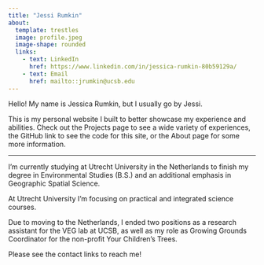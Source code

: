 ```yaml
---
title: "Jessi Rumkin"
about:
  template: trestles
  image: profile.jpeg
  image-shape: rounded
  links:
    - text: LinkedIn
      href: https://www.linkedin.com/in/jessica-rumkin-80b59129a/
    - text: Email
      href: mailto::jrumkin@ucsb.edu
---
```


Hello! My name is Jessica Rumkin, but I usually go by Jessi.

This is my personal website I built to better showcase my experience and abilities. Check out the Projects page to see a wide variety of experiences, the GitHub link to see the code for this site, or the About page for some more information.

------------------------------------------------------------------------

I'm currently studying at Utrecht University in the Netherlands to finish my degree in Environmental Studies (B.S.) and an additional emphasis in Geographic Spatial Science. 

At Utrecht University I'm focusing on practical and integrated science courses.

Due to moving to the Netherlands, I ended two positions as a research assistant for the VEG lab at UCSB, as well as my role as Growing Grounds Coordinator for the non-profit Your Children's Trees. 

Please see the contact links to reach me!  
